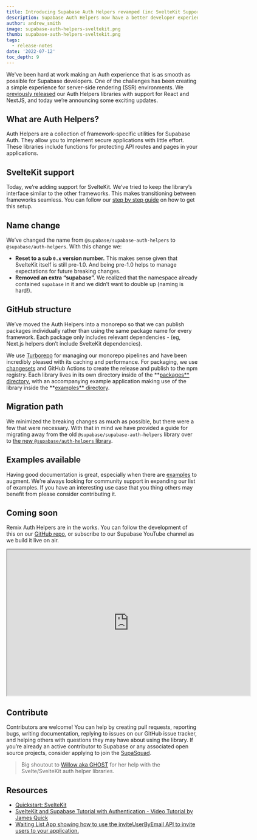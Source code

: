 ```yaml
---
title: Introducing Supabase Auth Helpers revamped (inc SvelteKit Support)
description: Supabase Auth Helpers now have a better developer experience, Sveltekit support, and more.
author: andrew_smith
image: supabase-auth-helpers-sveltekit.png
thumb: supabase-auth-helpers-sveltekit.png
tags:
  - release-notes
date: '2022-07-12'
toc_depth: 9
---
```


We've been hard at work making an Auth experience that is as smooth as possible for Supabase developers. One of the challenges has been creating a simple experience for server-side rendering (SSR) environments. We [previously released](https://supabase.com/blog/2022/03/28/community-day#server-side-auth-for-nextjs-and-nuxt-sveltekit-and-remix-coming-soon) our Auth Helpers libraries with support for React and NextJS, and today we’re announcing some exciting updates.

## What are Auth Helpers?

Auth Helpers are a collection of framework-specific utilities for Supabase Auth. They allow you to implement secure applications with little effort. These libraries include functions for protecting API routes and pages in your applications.

## SvelteKit support

Today, we’re adding support for SvelteKit. We’ve tried to keep the library’s interface similar to the other frameworks. This makes transitioning between frameworks seamless. You can follow our [step by step guide](https://github.com/supabase-community/auth-helpers/tree/main/packages/sveltekit) on how to get this setup.

## Name change

We’ve changed the name from `@supabase/supabase-auth-helpers` to `@supabase/auth-helpers`. With this change we:

- **Reset to a sub `0.x` version number.** This makes sense given that SvelteKit itself is still pre-1.0. And being pre-1.0 helps to manage expectations for future breaking changes.
- **Removed an extra “supabase”.** We realized that the namespace already contained `supabase` in it and we didn’t want to double up (naming is hard!).

## GitHub structure

We’ve moved the Auth Helpers into a monorepo so that we can publish packages individually rather than using the same package name for every framework. Each package only includes relevant dependencies - (eg, Next.js helpers don’t include SvelteKit dependencies).

We use [Turborepo](https://turborepo.org/) for managing our monorepo pipelines and have been incredibly pleased with its caching and performance. For packaging, we use [changesets](https://github.com/changesets/changesets) and GitHub Actions to create the release and publish to the npm registry. Each library lives in its own directory inside of the **[packages** directory](https://github.com/supabase-community/auth-helpers/tree/main/packages), with an accompanying example application making use of the library inside the **[examples** directory](https://github.com/supabase-community/auth-helpers/tree/main/examples).

## Migration path

We minimized the breaking changes as much as possible, but there were a few that were necessary. With that in mind we have provided a guide for migrating away from the old `@supabase/supabase-auth-helpers` library over to [the new `@supabase/auth-helpers` library](https://github.com/supabase-community/auth-helpers/tree/main/packages/nextjs#migrating-from-supabasesupabase-auth-helpers-to-supabaseauth-helpers).

## Examples available

Having good documentation is great, especially when there are [examples](https://github.com/supabase-community/auth-helpers/tree/main/examples) to augment. We’re always looking for community support in expanding our list of examples. If you have an interesting use case that you thing others may benefit from please consider contributing it.

## Coming soon

Remix Auth Helpers are in the works. You can follow the development of this on our [GitHub repo](https://github.com/supabase-community/auth-helpers), or subscribe to our Supabase YouTube channel as we build it live on air.

<iframe
  className="video-with-border w-full"
  width="640"
  height="385"
  src="https://www.youtube-nocookie.com/embed/VgYPGOr3F-4"
  frameBorder="1"
  allow="accelerometer; autoplay; clipboard-write; encrypted-media; gyroscope; picture-in-picture"
  allowFullScreen
></iframe>

## Contribute

Contributors are welcome! You can help by creating pull requests, reporting bugs, writing documentation, replying to issues on our GitHub issue tracker, and helping others with questions they may have about using the library. If you’re already an active contributor to Supabase or any associated open source projects, consider applying to join the [SupaSquad](https://supabase.com/docs/handbook/supasquad).

> Big shoutout to [Willow aka GHOST](https://twitter.com/onlyspaceghost) for her help with the Svelte/SvelteKit auth helper libraries.

## Resources

- [Quickstart: SvelteKit](https://supabase.com/docs/guides/with-sveltekit)
- [SvelteKit and Supabase Tutorial with Authentication - Video Tutorial by James Quick](https://www.youtube.com/watch?v=YqIyET7XKIQ)
- [Waiting List App showing how to use the inviteUserByEmail API to invite users to your application.](https://github.com/silentworks/waiting-list)
